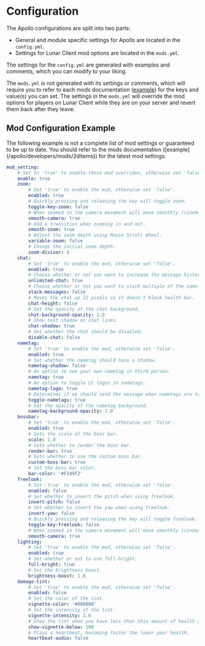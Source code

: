
# Configuration

The Apollo configurations are split into two parts:
  * General and module specific settings for Apollo are located in the `config.yml`.
  * Settings for Lunar Client mod options are located in the `mods.yml`.

The settings for the `config.yml` are generated with examples and comments, which you can modify to your liking.

The `mods.yml` is not generated with its settings or comments, which will require you to refer to each mods documentation ([example](/apollo/developers/mods/2ditems)) for the keys and value(s) you can set.
The settings in the `mods.yml` will override the mod options for players on Lunar Client while they are on your server and revert them back after they leave.

## Mod Configuration Example

<Callout type="warning" emoji="⚠️">
  The following example is not a complete list of mod settings or guaranteed to be up to date.
  You should refer to the mods documentation ([example](/apollo/developers/mods/2ditems)) for the latest mod settings.
</Callout>

```yaml
mod_setting:
    # Set to 'true' to enable these mod overrides, otherwise set 'false'.
    enable: true
    zoom:
        # Set 'true' to enable the mod, otherwise set 'false'.
        enabled: true
        # Quickly pressing and releasing the key will toggle zoom.
        toggle-key-zoom: false
        # When zoomed in the camera movement will move smoothly (cinematic camera).
        smooth-camera: true
        # Add a transition when zooming in and out.
        smooth-zoom: true
        # Adjust the zoom depth using Mouse Scroll Wheel.
        variable-zoom: false
        # Change the initial zoom depth.
        zoom-divisor: 4
    chat:
        # Set 'true' to enable the mod, otherwise set 'false'.
        enabled: true
        # Choose whether or not you want to increase the message history in chat.
        unlimited-chat: true
        # Choose whether or not you want to stack multiple of the same messages in chat.
        stack-messages: false
        # Moves the chat up 12 pixels so it doesn't block health bar.
        chat-height: false
        # Set the opacity of the chat background.
        chat-background-opacity: 1.0
        # Show text shadow on chat lines.
        chat-shadow: true
        # Set whether the chat should be disabled.
        disable-chat: false
    nametag:
        # Set 'true' to enable the mod, otherwise set 'false'.
        enabled: true
        # Set whether the nametag should have a shadow.
        nametag-shadow: false
        # An option to see your own nametag in third person.
        nametag: true
        # An option to toggle LC logos in nametags.
        nametag-logo: true
        # Determines if we should send the message when nametags are toggled.
        toggle-nametags: true
        # Set the opacity of the nametag background.
        nametag-background-opacity: 1.0
    bossbar:
        # Set 'true' to enable the mod, otherwise set 'false'.
        enabled: true
        # Sets the scale of the boss bar.
        scale: 1.0
        # Sets whether to render the boss bar.
        render-bar: true
        # Sets whether to use the custom boss bar.
        custom-boss-bar: true
        # Set the boss bar color.
        bar-color: '#F249F2'
    freelook:
        # Set 'true' to enable the mod, otherwise set 'false'.
        enabled: false
        # Set whether to invert the pitch when using freelook.
        invert-pitch: false
        # Set whether to invert the yaw when using freelook.
        invert-yaw: false
        # Quickly pressing and releasing the key will toggle freelook.
        toggle-key-freelook: false
        # When zoomed in the camera movement will move smoothly (cinematic camera).
        smooth-camera: true
    lighting:
        # Set 'true' to enable the mod, otherwise set 'false'.
        enabled: true
        # Set whether or not to use full-bright.
        full-bright: true
        # Set the brightness boost.
        brightness-boost: 1.0
    damage-tint:
        # Set 'true' to enable the mod, otherwise set 'false'.
        enabled: false
        # Set the color of the tint.
        vignette-color: '#000000'
        # Set the intensity of the tint.
        vignette-intensity: 1.0
        # Show the tint when you have less than this amount of health as a percentage.
        show-vignette-below: 100
        # Plays a heartbeat, becoming faster the lower your health.
        heartbeat-audio: false
```
